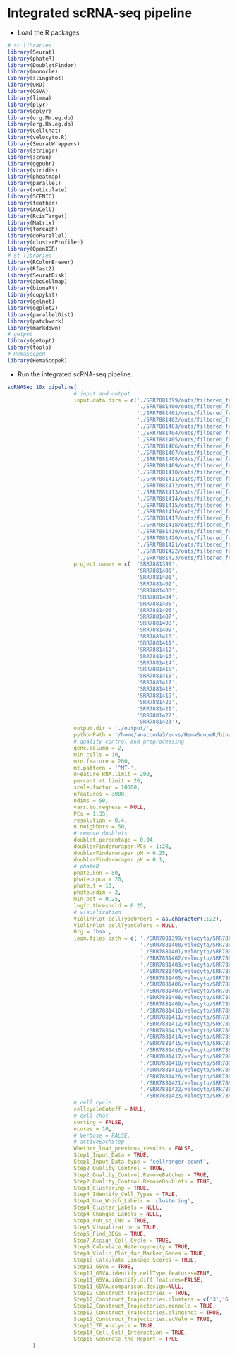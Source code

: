 # Integrated scRNA-seq pipeline

- Load the R packages.

```R
# sc libraries
library(Seurat)
library(phateR)
library(DoubletFinder)
library(monocle)
library(slingshot)
library(URD)
library(GSVA)
library(limma)
library(plyr)
library(dplyr)
library(org.Mm.eg.db)
library(org.Hs.eg.db)
library(CellChat)
library(velocyto.R)
library(SeuratWrappers)
library(stringr)
library(scran)
library(ggpubr)
library(viridis)
library(pheatmap)
library(parallel)
library(reticulate)
library(SCENIC)
library(feather)
library(AUCell)
library(RcisTarget)
library(Matrix)
library(foreach)
library(doParallel)
library(clusterProfiler)
library(OpenXGR)
# st libraries
library(RColorBrewer)
library(Rfast2)
library(SeuratDisk)
library(abcCellmap)
library(biomaRt)
library(copykat)
library(gelnet)
library(ggplot2)
library(parallelDist)
library(patchwork)
library(markdown)
# getpot
library(getopt)
library(tools)
# HemaScopeR
library(HemaScopeR)
```

- Run the integrated scRNA-seq pipeline.

```R
scRNASeq_10x_pipeline(
                     # input and output
                     input.data.dirs = c('./SRR7881399/outs/filtered_feature_bc_matrix',
                                         './SRR7881400/outs/filtered_feature_bc_matrix',
                                         './SRR7881401/outs/filtered_feature_bc_matrix',
                                         './SRR7881402/outs/filtered_feature_bc_matrix',
                                         './SRR7881403/outs/filtered_feature_bc_matrix',
                                         './SRR7881404/outs/filtered_feature_bc_matrix',
                                         './SRR7881405/outs/filtered_feature_bc_matrix',
                                         './SRR7881406/outs/filtered_feature_bc_matrix',
                                         './SRR7881407/outs/filtered_feature_bc_matrix',
                                         './SRR7881408/outs/filtered_feature_bc_matrix',
                                         './SRR7881409/outs/filtered_feature_bc_matrix',
                                         './SRR7881410/outs/filtered_feature_bc_matrix',
                                         './SRR7881411/outs/filtered_feature_bc_matrix',
                                         './SRR7881412/outs/filtered_feature_bc_matrix',
                                         './SRR7881413/outs/filtered_feature_bc_matrix',
                                         './SRR7881414/outs/filtered_feature_bc_matrix',
                                         './SRR7881415/outs/filtered_feature_bc_matrix',
                                         './SRR7881416/outs/filtered_feature_bc_matrix',
                                         './SRR7881417/outs/filtered_feature_bc_matrix',
                                         './SRR7881418/outs/filtered_feature_bc_matrix',
                                         './SRR7881419/outs/filtered_feature_bc_matrix',
                                         './SRR7881420/outs/filtered_feature_bc_matrix',
                                         './SRR7881421/outs/filtered_feature_bc_matrix',
                                         './SRR7881422/outs/filtered_feature_bc_matrix',
                                         './SRR7881423/outs/filtered_feature_bc_matrix'),
                     project.names = c(  'SRR7881399',
                                         'SRR7881400',
                                         'SRR7881401',
                                         'SRR7881402',
                                         'SRR7881403',
                                         'SRR7881404',
                                         'SRR7881405',
                                         'SRR7881406',
                                         'SRR7881407',
                                         'SRR7881408',
                                         'SRR7881409',
                                         'SRR7881410',
                                         'SRR7881411',
                                         'SRR7881412',
                                         'SRR7881413',
                                         'SRR7881414',
                                         'SRR7881415',
                                         'SRR7881416',
                                         'SRR7881417',
                                         'SRR7881418',
                                         'SRR7881419',
                                         'SRR7881420',
                                         'SRR7881421',
                                         'SRR7881422',
                                         'SRR7881423'), 
                     output.dir = './output/',
                     pythonPath = '/home/anaconda3/envs/HemaScopeR/bin/python',
                     # quality control and preprocessing
                     gene.column = 2,
                     min.cells = 10,
                     min.feature = 200,
                     mt.pattern = '^MT-',
                     nFeature_RNA.limit = 200,
                     percent.mt.limit = 20,
                     scale.factor = 10000,
                     nfeatures = 3000,
                     ndims = 50,
                     vars.to.regress = NULL,
                     PCs = 1:35,
                     resolution = 0.4,
                     n.neighbors = 50,
                     # remove doublets
                     doublet.percentage = 0.04,
                     doublerFinderwraper.PCs = 1:20,
                     doublerFinderwraper.pN = 0.25,
                     doublerFinderwraper.pK = 0.1,
                     # phateR
                     phate.knn = 50,
                     phate.npca = 20,
                     phate.t = 10,
                     phate.ndim = 2,
                     min.pct = 0.25,
                     logfc.threshold = 0.25,
                     # visualization
                     ViolinPlot.cellTypeOrders = as.character(1:22),
                     ViolinPlot.cellTypeColors = NULL,
                     Org = 'hsa',
                     loom.files.path = c( './SRR7881399/velocyto/SRR7881399.loom',
                                          './SRR7881400/velocyto/SRR7881400.loom',
                                          './SRR7881401/velocyto/SRR7881401.loom',
                                          './SRR7881402/velocyto/SRR7881402.loom',
                                          './SRR7881403/velocyto/SRR7881403.loom',
                                          './SRR7881404/velocyto/SRR7881404.loom',
                                          './SRR7881405/velocyto/SRR7881405.loom',
                                          './SRR7881406/velocyto/SRR7881406.loom',
                                          './SRR7881407/velocyto/SRR7881407.loom',
                                          './SRR7881408/velocyto/SRR7881408.loom',
                                          './SRR7881409/velocyto/SRR7881409.loom',
                                          './SRR7881410/velocyto/SRR7881410.loom',
                                          './SRR7881411/velocyto/SRR7881411.loom',
                                          './SRR7881412/velocyto/SRR7881412.loom',
                                          './SRR7881413/velocyto/SRR7881413.loom',
                                          './SRR7881414/velocyto/SRR7881414.loom',
                                          './SRR7881415/velocyto/SRR7881415.loom',
                                          './SRR7881416/velocyto/SRR7881416.loom',
                                          './SRR7881417/velocyto/SRR7881417.loom',
                                          './SRR7881418/velocyto/SRR7881418.loom',
                                          './SRR7881419/velocyto/SRR7881419.loom',
                                          './SRR7881420/velocyto/SRR7881420.loom',
                                          './SRR7881421/velocyto/SRR7881421.loom',
                                          './SRR7881422/velocyto/SRR7881422.loom',
                                          './SRR7881423/velocyto/SRR7881423.loom'),
                     # cell cycle
                     cellcycleCutoff = NULL,
                     # cell chat
                     sorting = FALSE,
                     ncores = 10,
                     # Verbose = FALSE,
                     # activeEachStep
                     Whether_load_previous_results = FALSE,
                     Step1_Input_Data = TRUE,
                     Step1_Input_Data.type = 'cellranger-count',
                     Step2_Quality_Control = TRUE,
                     Step2_Quality_Control.RemoveBatches = TRUE,
                     Step2_Quality_Control.RemoveDoublets = TRUE,
                     Step3_Clustering = TRUE,
                     Step4_Identify_Cell_Types = TRUE,
                     Step4_Use_Which_Labels = 'clustering',
                     Step4_Cluster_Labels = NULL,
                     Step4_Changed_Labels = NULL,
                     Step4_run_sc_CNV = TRUE,
                     Step5_Visualization = TRUE,
                     Step6_Find_DEGs = TRUE,
                     Step7_Assign_Cell_Cycle = TRUE,
                     Step8_Calculate_Heterogeneity = TRUE,
                     Step9_Violin_Plot_for_Marker_Genes = TRUE,
                     Step10_Calculate_Lineage_Scores = TRUE,
                     Step11_GSVA = TRUE,
                     Step11_GSVA.identify.cellType.features=TRUE,
                     Step11_GSVA.identify.diff.features=FALSE,
                     Step11_GSVA.comparison.design=NULL,
                     Step12_Construct_Trajectories = TRUE,
                     Step12_Construct_Trajectories.clusters = c('3','6','9','10','11','14','15','19'), 
                     Step12_Construct_Trajectories.monocle = TRUE,
                     Step12_Construct_Trajectories.slingshot = TRUE,
                     Step12_Construct_Trajectories.scVelo = TRUE,
                     Step13_TF_Analysis = TRUE,
                     Step14_Cell_Cell_Interaction = TRUE,
                     Step15_Generate_the_Report = TRUE
        )
```



